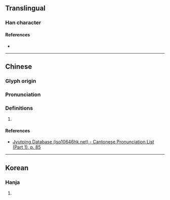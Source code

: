 {{character info/new}}
==Translingual==

===Han character===
{{Han char|rn=31|rad=囗|as=04|sn=7|four=|canj=WMMI|ids=⿴囗云}}

====References====
* {{Han ref|kx=0217.120|dkj=04709|dj=0444.150|hdz=10714.050|uh=56E9|ud=22249}}

----

==Chinese==
{{zh-forms}}

===Glyph origin===
{{Han etym}}

===Pronunciation===
{{zh-pron
|m=yún
|c=wan4
|mc=y
|oc=y
|cat=
}}

===Definitions===
{{zh-hanzi}}

# {{rfdef|zh}}

====References====
* [http://www.iso10646hk.net/jp/document/download.jsp Jyutping Database (iso10646hk.net) - Cantonese Pronunciation List (Part 1), p. 85]

----

==Korean==

===Hanja===
{{ko-hanja|hangeul=운|rv=un|mr=un}}

# {{defn|lang=ko|sort=囗04}}